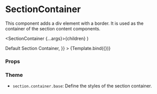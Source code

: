 
<Meta
  title="Components/Section/SectionContainer"
  component={SectionContainer}
/>

# SectionContainer

This component adds a div element with a border.
It is used as the container of the section content components.

  <SectionContainer {...args}>{children}</SectionContainer>
)

<Canvas>
  <Story
    name="Default"
    args={{
      children: <SectionContent>Default Section Container</SectionContent>,
    }}
  >
    {Template.bind({})}
  </Story>
</Canvas>

### Props

<ArgsTable story="Default" />

### Theme

- `section.container.base`: Define the styles of the section container.
